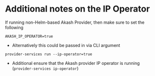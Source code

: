 # Additional notes on the IP Operator

If running non-Helm-based Akash Provider, then make sure to set the following&#x20;

```
AKASH_IP_OPERATOR=true
```

* Alternatively this could be passed in via CLI argument

```
provider-services run --ip-operator=true
```

* Additional ensure that the Akash provider IP operator is running (`provider-services ip-operator`)

